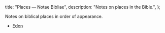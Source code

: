   title: "Places — Notae Bibliae",
  description: "Notes on places in the Bible.",
};

<Initial text="Places"/>

Notes on biblical places in order of appearance.

* [Eden](/places/eden)
